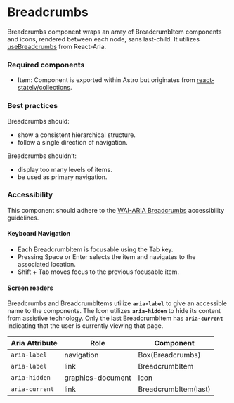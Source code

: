 <Meta title="Components/Breadcrumbs/Breadcrumbs" />

# Breadcrumbs

Breadcrumbs component wraps an array of BreadcrumbItem components and icons, rendered between each node, sans last-child. It utilizes
[useBreadcrumbs](https://react-spectrum.adobe.com/react-aria/useBreadcrumbs.html) from React-Aria.

### Required components

- Item: Component is exported within Astro but originates from [react-stately/collections](https://react-spectrum.adobe.com/react-stately/collections.html).

### Best practices

Breadcrumbs should:
- show a consistent hierarchical structure.
- follow a single direction of navigation.

Breadcrumbs shouldn’t:
- display too many levels of items.
- be used as primary navigation.

### Accessibility

This component should adhere to the [WAI-ARIA Breadcrumbs](https://www.w3.org/WAI/ARIA/apg/example-index/breadcrumb/index.html) accessibility guidelines. 

#### Keyboard Navigation

- Each BreadcrumbItem is focusable using the Tab key.
- Pressing Space or Enter selects the item and navigates to the associated location.
- Shift + Tab moves focus to the previous focusable item.

#### Screen readers

Breadcrumbs and BreadcrumbItems utilize **`aria-label`** to give an accessible name to the components. The Icon utilizes **`aria-hidden`** to hide its content from assistive technology.
Only the last BreadcrumbItem has **`aria-current`** indicating that the user is currently viewing that page.

| Aria Attribute | Role | Component |
| ---- | ---- | ----------- |
| `aria-label` | navigation | Box(Breadcrumbs) |
| `aria-label` | link | BreadcrumbItem |
| `aria-hidden` | graphics-document | Icon |
| `aria-current` | link | BreadcrumbItem(last) |